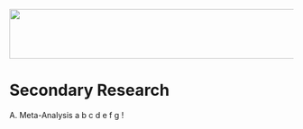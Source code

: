 <img src="images/S__13697072.jpg" width="866" height="89"/>

# Secondary Research

A. Meta-Analysis a b c d e f g !
